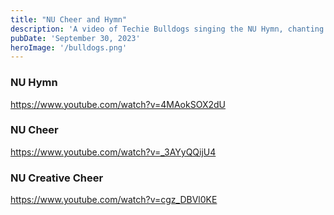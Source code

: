 ```yaml
---
title: "NU Cheer and Hymn"
description: 'A video of Techie Bulldogs singing the NU Hymn, chanting the NU cheer, and chanting our very own self-made cheer'
pubDate: 'September 30, 2023'
heroImage: '/bulldogs.png'
---
```

### NU Hymn
https://www.youtube.com/watch?v=4MAokSOX2dU

### NU Cheer
https://www.youtube.com/watch?v=_3AYyQQijU4

### NU Creative Cheer 
https://www.youtube.com/watch?v=cgz_DBVl0KE













